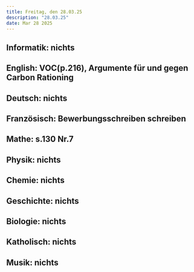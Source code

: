 ```yaml
---
title: Freitag, den 28.03.25
description: "28.03.25"
date: Mar 28 2025
---
```

## Informatik: nichts
## English: VOC(p.216), Argumente für und gegen Carbon Rationing
## Deutsch: nichts
## Französisch: Bewerbungsschreiben schreiben
## Mathe: s.130 Nr.7
## Physik: nichts
## Chemie: nichts
## Geschichte: nichts
## Biologie: nichts
## Katholisch: nichts
## Musik: nichts